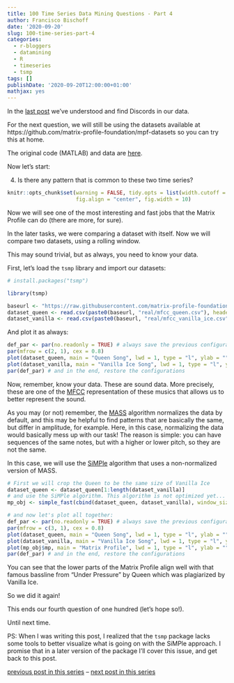 ```yaml
---
title: 100 Time Series Data Mining Questions - Part 4
author: Francisco Bischoff
date: '2020-09-20'
slug: 100-time-series-part-4
categories:
  - r-bloggers
  - datamining
  - R
  - timeseries
  - tsmp
tags: []
publishDate: '2020-09-20T12:00:00+01:00'
mathjax: yes
---
```


In the [last post](/posts/100-time-series-part-3) we've understood and find Discords in our data.

For the next question, we will still be using the datasets available at https://github.com/matrix-profile-foundation/mpf-datasets so you can try this at home.

The original code (MATLAB) and data are [here](https://www.cs.ucr.edu/~eamonn/HundredQuestions.zip).

Now let's start:

4. Is there any pattern that is common to these two time series?

```r
knitr::opts_chunk$set(warning = FALSE, tidy.opts = list(width.cutoff = 90), tidy = TRUE,
                      fig.align = "center", fig.width = 10)
```

Now we will see one of the most interesting and fast jobs that the Matrix Profile can do (there are more, for sure).

In the later tasks, we were comparing a dataset with itself. Now we will compare two datasets, using a rolling window.

This may sound trivial, but as always, you need to know your data.

First, let's load the `tsmp` library and import our datasets:

```r
# install.packages("tsmp")

library(tsmp)

baseurl <- "https://raw.githubusercontent.com/matrix-profile-foundation/mpf-datasets/102b8b0451cc9436879c025d21d5709cb4c8a601/"
dataset_queen <- read.csv(paste0(baseurl, "real/mfcc_queen.csv"), header = FALSE)$V1
dataset_vanilla <- read.csv(paste0(baseurl, "real/mfcc_vanilla_ice.csv"), header = FALSE)$V1
```

And plot it as always:

```r
def_par <- par(no.readonly = TRUE) # always save the previous configuration
par(mfrow = c(2, 1), cex = 0.8)
plot(dataset_queen, main = "Queen Song", lwd = 1, type = "l", ylab = "", xlim = c(0, 25000))
plot(dataset_vanilla, main = "Vanilla Ice Song", lwd = 1, type = "l", ylab = "", xlim = c(0, 25000))
par(def_par) # and in the end, restore the configurations
```

Now, remember, know your data. These are sound data. More precisely, these are one of the [MFCC](https://en.wikipedia.org/wiki/Mel-frequency_cepstrum) representation of these musics that allows us to better represent the sound.

As you may (or not) remember, the [MASS](https://www.cs.unm.edu/~mueen/FastestSimilaritySearch.html) algorithm normalizes the data by default, and this may be helpful to find patterns that are basically the same, but differ in amplitude, for example. Here, in this case, normalizing the data would basically mess up with our task! The reason is simple: you can have sequences of the same notes, but with a higher or lower pitch, so they are not the same.

In this case, we will use the [SiMPle](https://sites.google.com/view/simple-fast) algorithm that uses a non-normalized version of MASS.

```r
# First we will crop the Queen to be the same size of Vanilla Ice
dataset_queen <- dataset_queen[1:length(dataset_vanilla)]
# and use the SiMPle algorithm. This algorithm is not optimized yet... so it takes more time.
mp_obj <- simple_fast(cbind(dataset_queen, dataset_vanilla), window_size = 300, exclusion_zone = 1, verbose = 1)

```

```r
# and now let's plot all together:
def_par <- par(no.readonly = TRUE) # always save the previous configuration
par(mfrow = c(3, 1), cex = 0.8)
plot(dataset_queen, main = "Queen Song", lwd = 1, type = "l", ylab = "", xlim = c(0, 25000))
plot(dataset_vanilla, main = "Vanilla Ice Song", lwd = 1, type = "l", ylab = "", xlim = c(0, 25000))
plot(mp_obj$mp, main = "Matrix Profile", lwd = 1, type = "l", ylab = "", xlim = c(0, 25000))
par(def_par) # and in the end, restore the configurations
```

You can see that the lower parts of the Matrix Profile align well with that famous bassline from "Under Pressure" by Queen which was plagiarized by Vanilla Ice.

So we did it again!

This ends our fourth question of one hundred (let's hope so!).

Until next time. 

PS: When I was writing this post, I realized that the `tsmp` package lacks some tools to better visualize what is going on with the SiMPle approach. I promise that in a later version of the package I'll cover this issue, and get back to this post.

[previous post in this series](/posts/100-time-series-part-3) -- [next post in this series](/posts/100-time-series-part-5)

